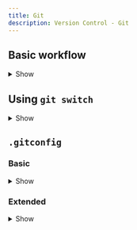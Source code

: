 ```yaml
---
title: Git
description: Version Control - Git
---
```


## Basic workflow

<details>
<summary>Show</summary>

 <div>

{" "}

<div>
  This outlines the basic <code>.git</code> workflow.
</div>

- **Create a local branch**

```bash
git checkout -b my-feature
```

- **Make changes**

```bash
git commit -m "feat: my feature description"
```

- **Push changes**

```bash
git push
```

```bash
git push -u origin my-feature
```

 </div>
</details>

## Using `git switch`

<details>
<summary>Show</summary>

<div>
<div>`git switch` enhances branch management in Git, making it easier to switch between, create, and merge branches.</div>

1. **Switch to an Existing Branch**

```bash
git switch branch-name
```

2. **Create and Switch to a New Branch**

```bash
git switch -c new-branch-name
```

3. **Work on Your Branch**

```bash
git add .
```

```bash
git commit -m "Describe your changes"
```

4. **Push Your Branch to Remote**

```bash
git push -u origin new-branch-name
```

5. **Merge Changes from Another Branch**

```bash
git switch your-branch
```

```bash
git merge main
```

6. **Resolve Conflicts (if any)**

```bash
git add .
```

```bash
git commit -m "Resolved merge conflicts"
```

7. **Switch Back to Another Branch**

```bash
git switch main
```

8. **Clean Up**

```bash
git branch -d new-feature
```

```bash
git push origin --delete new-feature
```

</div>

</details>

## `.gitconfig`

### Basic

<details>
<summary>Show</summary>

```js title=".gitconfig
[user]
    name = my_username
    email = my_email@example.com
[init]
	defaultBranch = main
[color]
	ui = auto
[core]
	editor = code
```

</details>

### Extended

<details>
<summary>Show</summary>

```js title=".gitconfig"

# First things first, always set up your user info.
// highlight-start

[user]
name = my_username
email = my_email@example.com

// highlight-end

# Display colours in the console
[color]
ui = auto
branch = auto
status = auto

# Always rebase when using `git pull`, except for `main, master, develop` branches.
[branch]
autosetuprebase = always

[branch "main"]
rebase = false

[branch "master"]
rebase = false

[branch "develop"]
rebase = false



# Automatically set up remote tracking branches for all new local branches.



[push]
autoSetupRemote = true

# Important setting in windows that allows working on both Windows and cross-platform projects
[core]
eol = native
autocrlf = input

# Common typos and aliases for long commands
[alias]
chekcout = checkout
ocmmit = commit
statsu = status
sttaus = status
fa = fetch --all
pushf = push --force-with-lease
stsah = stash

# Common LFS Settings
[filter "lfs"]
smudge = git-lfs smudge -- %f
process = git-lfs filter-process
required = true
clean = git-lfs clean -- %f

# How private registries are handled
[credential "https://my_company_vcs.example.com"]
provider = generic
```

</details>


